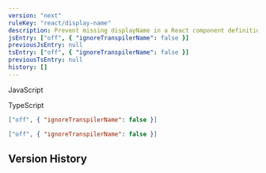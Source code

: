 ```yaml
---
version: "next"
ruleKey: "react/display-name"
description: Prevent missing displayName in a React component definition
jsEntry: ["off", { "ignoreTranspilerName": false }]
previousJsEntry: null
tsEntry: ["off", { "ignoreTranspilerName": false }]
previousTsEntry: null
history: []
---
```


<Tabs defaultValue="js">

<TabsList>
  <TabsTrigger value="js">
    <div className="flex gap-2 items-center">
      <RuleLevelIcon level="off" />
      <p>JavaScript</p>
    </div>
  </TabsTrigger>
  <TabsTrigger value="ts">
    <div className="flex gap-2 items-center">
      <RuleLevelIcon ts level="off" />
      <p>TypeScript</p>
    </div>
  </TabsTrigger>
</TabsList>

<TabsContent value="js">

```json
["off", { "ignoreTranspilerName": false }]
```

</TabsContent>

<TabsContent value="ts">

```json
["off", { "ignoreTranspilerName": false }]
```

</TabsContent>

</Tabs>

## Version History

<RuleHistory ruleKey="react/display-name" />
